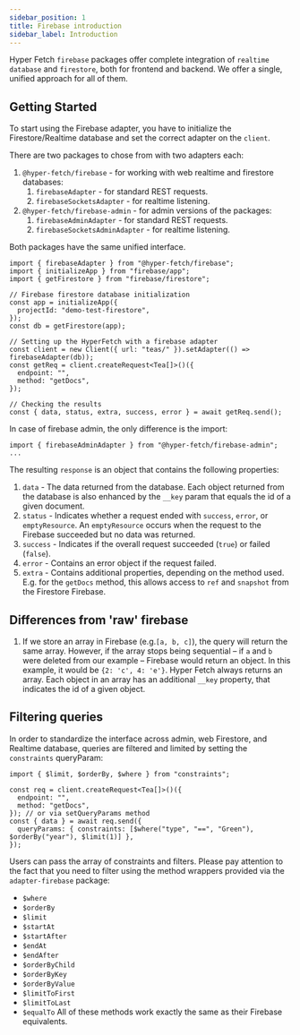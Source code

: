```yaml
---
sidebar_position: 1
title: Firebase introduction
sidebar_label: Introduction
---
```


Hyper Fetch `firebase` packages offer complete integration of `realtime database` and `firestore`, both for frontend and
backend. We offer a single, unified approach for all of them.

## Getting Started

To start using the Firebase adapter, you have to initialize the Firestore/Realtime database and set the correct adapter on the `client`.

There are two packages to chose from with two adapters each:

1. `@hyper-fetch/firebase` - for working with web realtime and firestore databases:
    1. `firebaseAdapter` - for standard REST requests.
    2. `firebaseSocketsAdapter` - for realtime listening.
2. `@hyper-fetch/firebase-admin` - for admin versions of the packages:
    1. `firebaseAdminAdapter` - for standard REST requests.
    2. `firebaseSocketsAdminAdapter` - for realtime listening.

Both packages have the same unified interface.

```tsx
import { firebaseAdapter } from "@hyper-fetch/firebase";
import { initializeApp } from "firebase/app";
import { getFirestore } from "firebase/firestore";

// Firebase firestore database initialization
const app = initializeApp({
  projectId: "demo-test-firestore",
});
const db = getFirestore(app);

// Setting up the HyperFetch with a firebase adapter
const client = new Client({ url: "teas/" }).setAdapter(() => firebaseAdapter(db));
const getReq = client.createRequest<Tea[]>()({
  endpoint: "",
  method: "getDocs",
});

// Checking the results
const { data, status, extra, success, error } = await getReq.send();
```

In case of firebase admin, the only difference is the import:

```tsx
import { firebaseAdminAdapter } from "@hyper-fetch/firebase-admin";
...
```

The resulting `response` is an object that contains the following properties:

1. `data` - The data returned from the database. Each object returned from the database is also enhanced by the `__key` param that equals the id of a given document.
2. `status` - Indicates whether a request ended with `success`, `error`, or `emptyResource`. An `emptyResource`  occurs when the request to the Firebase succeeded but no data was returned.
3. `success` - Indicates if the overall request succeeded (`true`) or failed (`false`).
4. `error` - Contains an error object if the request failed.
5. `extra` - Contains additional properties, depending on the method used. E.g. for the `getDocs` method, this allows access to `ref` and `snapshot` from the Firestore Firebase.

## Differences from 'raw' firebase

1. If we store an array in Firebase (e.g.`[a, b, c]`), the query will return the same array.
However, if the array stops being sequential – if `a` and `b` were deleted from our example – Firebase would return an object.
In this example, it would be `{2: 'c', 4: 'e'}`. Hyper Fetch always returns an array.
Each object in an array has an additional `__key` property, that indicates the id of a given object.

## Filtering queries

In order to standardize the interface across admin, web Firestore, and Realtime database, queries are filtered and limited by setting the `constraints` queryParam:

```tsx
import { $limit, $orderBy, $where } from "constraints";

const req = client.createRequest<Tea[]>()({
  endpoint: "",
  method: "getDocs",
}); // or via setQueryParams method
const { data } = await req.send({
  queryParams: { constraints: [$where("type", "==", "Green"), $orderBy("year"), $limit(1)] },
});
```

Users can pass the array of constraints and filters. Please pay attention to the fact that you need to filter using the method wrappers provided via the `adapter-firebase` package:
- `$where`
- `$orderBy`
- `$limit`
- `$startAt`
- `$startAfter`
- `$endAt`
- `$endAfter`
- `$orderByChild`
- `$orderByKey`
- `$orderByValue`
- `$limitToFirst`
- `$limitToLast`
- `$equalTo`
All of these methods work exactly the same as their Firebase equivalents.

